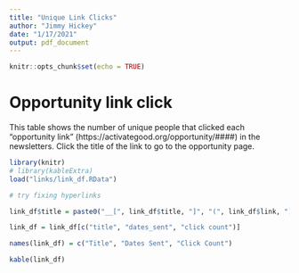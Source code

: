```yaml
---
title: "Unique Link Clicks"
author: "Jimmy Hickey"
date: "1/17/2021"
output: pdf_document
---
```


```r
knitr::opts_chunk$set(echo = TRUE)
```

# Opportunity link click

This table shows the number of unique people that clicked each "opportunity link" (https://activategood.org/opportunity/####) in the newsletters. Click the title of the link to go to the opportunity page.

```r
library(knitr)
# library(kableExtra)
load("links/link_df.RData")

# try fixing hyperlinks

link_df$title = paste0("__[", link_df$title, "]", "(", link_df$link, ")__")

link_df = link_df[c("title", "dates_sent", "click count")]

names(link_df) = c("Title", "Dates Sent", "Click Count")

kable(link_df)

```
